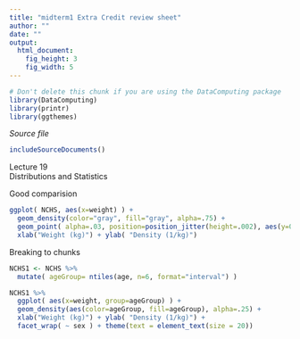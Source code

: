```yaml
---
title: "midterm1 Extra Credit review sheet"
author: ""
date: ""
output: 
  html_document:
    fig_height: 3
    fig_width: 5
---
```

<!-- Don't edit in between this line and the one below -->
```r
# Don't delete this chunk if you are using the DataComputing package
library(DataComputing)
library(printr)
library(ggthemes)
```
*Source file* 
```r
includeSourceDocuments()
```
<!-- Don't edit the material above this line -->


Lecture 19   
Distributions and Statistics   

Good comparision 
```r
ggplot( NCHS, aes(x=weight) ) + 
  geom_density(color="gray", fill="gray", alpha=.75) + 
  geom_point( alpha=.03, position=position_jitter(height=.002), aes(y=0.002)) + 
  xlab("Weight (kg)") + ylab( "Density (1/kg)")
```

Breaking to chunks
```r
NCHS1 <- NCHS %>% 
  mutate( ageGroup= ntiles(age, n=6, format="interval") )
```

```r
NCHS1 %>%
  ggplot( aes(x=weight, group=ageGroup) ) + 
  geom_density(aes(color=ageGroup, fill=ageGroup), alpha=.25) + 
  xlab("Weight (kg)") + ylab( "Density (1/kg)") + 
  facet_wrap( ~ sex ) + theme(text = element_text(size = 20))
  
```